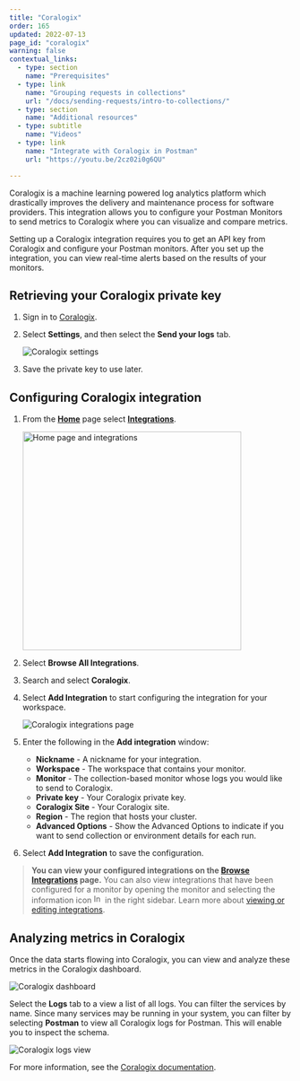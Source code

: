 ```yaml
---
title: "Coralogix"
order: 165
updated: 2022-07-13
page_id: "coralogix"
warning: false
contextual_links:
  - type: section
    name: "Prerequisites"
  - type: link
    name: "Grouping requests in collections"
    url: "/docs/sending-requests/intro-to-collections/"
  - type: section
    name: "Additional resources"
  - type: subtitle
    name: "Videos"
  - type: link
    name: "Integrate with Coralogix in Postman"
    url: "https://youtu.be/2cz02i0g6QU"

---
```


Coralogix is a machine learning powered log analytics platform which drastically improves the delivery and maintenance process for software providers. This integration allows you to configure your Postman Monitors to send metrics to Coralogix where you can visualize and compare metrics.

Setting up a Coralogix integration requires you to get an API key from Coralogix and configure your Postman monitors. After you set up the integration, you can view real-time alerts based on the results of your monitors.

## Retrieving your Coralogix private key

1. Sign in to [Coralogix](https://dashboard.coralogix.com/#/login).

1. Select **Settings**, and then select the **Send your logs** tab.

    ![Coralogix settings](https://assets.postman.com/postman-docs/Coralogix_Pvtkey1.png)

1. Save the private key to use later.

## Configuring Coralogix integration

1. From the **[Home](https://go.postman.co/home)** page select **[Integrations](https://go.postman.co/integrations)**.

    <img alt="Home page and integrations" src="https://assets.postman.com/postman-docs/v10/home-integrations-v10.jpg" width="390px"/>

1. Select **Browse All Integrations**.

1. Search and select **Coralogix**.

1. Select **Add Integration** to start configuring the integration for your workspace.

    ![Coralogix integrations page](https://assets.postman.com/postman-docs/coralogix-add-integration.jpg)

1. Enter the following in the **Add integration** window:

    * **Nickname** - A nickname for your integration.
    * **Workspace** - The workspace that contains your monitor.
    * **Monitor** - The collection-based monitor whose logs you would like to send to Coralogix.
    * **Private key** - Your Coralogix private key.
    * **Coralogix Site** - Your Coralogix site.
    * **Region** - The region that hosts your cluster.
    * **Advanced Options** - Show the Advanced Options to indicate if you want to send collection or environment details for each run.

1. Select **Add Integration** to save the configuration.

> **You can view your configured integrations on the [Browse Integrations](https://go.postman.co/integrations/browse) page.** You can also view integrations that have been configured for a monitor by opening the monitor and selecting the information icon <img alt="Information icon" src="https://assets.postman.com/postman-docs/icon-information-v9-5.jpg#icon" width="16px"/> in the right sidebar. Learn more about [viewing or editing integrations](/docs/integrations/intro-integrations/#viewing-or-editing-integrations).

## Analyzing metrics in Coralogix

Once the data starts flowing into Coralogix, you can view and analyze these metrics in the Coralogix dashboard.

![Coralogix dashboard](https://assets.postman.com/postman-docs/coralogix_dashboard1.png)

Select the **Logs** tab to a view a list of all logs. You can filter the services by name. Since many services may be running in your system, you can filter by selecting **Postman** to view all Coralogix logs for Postman. This will enable you to inspect the schema.

![Coralogix logs view](https://assets.postman.com/postman-docs/coralogix_schema1.png)

For more information, see the [Coralogix documentation](https://coralogix.com/docs/logs-screen/).
